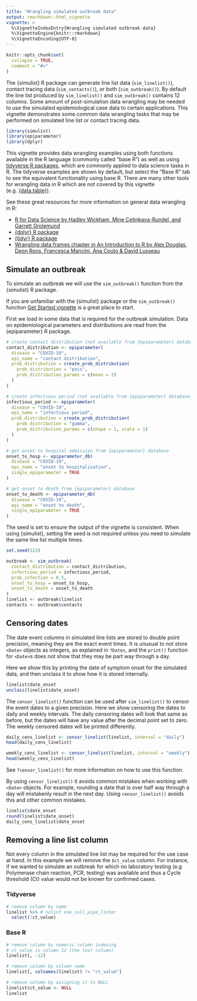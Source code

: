 ```yaml
---
title: "Wrangling simulated outbreak data"
output: rmarkdown::html_vignette
vignette: >
  %\VignetteIndexEntry{Wrangling simulated outbreak data}
  %\VignetteEngine{knitr::rmarkdown}
  %\VignetteEncoding{UTF-8}
---
```


```r
knitr::opts_chunk$set(
  collapse = TRUE,
  comment = "#>"
)
```

The {simulist} R package can generate line list data (`sim_linelist()`), contact tracing data (`sim_contacts()`), or both (`sim_outbreak()`). By default the line list produced by `sim_linelist()` and `sim_outbreak()` contains 12 columns. Some amount of post-simulation data wrangling may be needed to use the simulated epidemiological case data to certain applications. This vignette demonstrates some common data wrangling tasks that may be performed on simulated line list or contact tracing data.

```r
library(simulist)
library(epiparameter)
library(dplyr)
```

This vignette provides data wrangling examples using both functions available in the R language (commonly called "base R") as well as using [tidyverse R packages](https://www.tidyverse.org/), which are commonly applied to data science tasks in R. The tidyverse examples are shown by default, but select the "Base R" tab to see the equivalent functionality using base R. There are many other tools for wrangling data in R which are not covered by this vignette (e.g. [{data.table}](https://rdatatable.gitlab.io/data.table/)).

::: {.alert .alert-info}
See these great resources for more information on general data wrangling in R:

* [R for Data Science by Hadley Wickham, Mine Çetinkaya-Rundel, and Garrett Grolemund](https://r4ds.hadley.nz/)
* [{dplyr} R package](https://dplyr.tidyverse.org/)
* [{tidyr} R package](https://github.com/tidyverse/tidyr)
* [Wrangling data frames chapter in An Introduction to R by Alex Douglas, Deon Roos, Francesca Mancini, Ana Couto & David Lusseau](https://intro2r.com/wrangling-data-frames.html)
:::

## Simulate an outbreak

To simulate an outbreak we will use the `sim_outbreak()` function from the {simulist} R package.

::: {.alert .alert-info}
If you are unfamiliar with the {simulist} package or the `sim_outbreak()` function [Get Started vignette](simulist.html) is a great place to start.
:::

First we load in some data that is required for the outbreak simulation. Data on epidemiological parameters and distributions are read from the {epiparameter} R package.

```r
# create contact distribution (not available from {epiparameter} database)
contact_distribution <- epiparameter(
  disease = "COVID-19",
  epi_name = "contact distribution",
  prob_distribution = create_prob_distribution(
    prob_distribution = "pois",
    prob_distribution_params = c(mean = 2)
  )
)

# create infectious period (not available from {epiparameter} database)
infectious_period <- epiparameter(
  disease = "COVID-19",
  epi_name = "infectious period",
  prob_distribution = create_prob_distribution(
    prob_distribution = "gamma",
    prob_distribution_params = c(shape = 1, scale = 1)
  )
)

# get onset to hospital admission from {epiparameter} database
onset_to_hosp <- epiparameter_db(
  disease = "COVID-19",
  epi_name = "onset to hospitalisation",
  single_epiparameter = TRUE
)

# get onset to death from {epiparameter} database
onset_to_death <- epiparameter_db(
  disease = "COVID-19",
  epi_name = "onset to death",
  single_epiparameter = TRUE
)
```

The seed is set to ensure the output of the vignette is consistent. When using {simulist}, setting the seed is not required unless you need to simulate the same line list multiple times.

```r
set.seed(123)
```

```r
outbreak <- sim_outbreak(
  contact_distribution = contact_distribution,
  infectious_period = infectious_period,
  prob_infection = 0.5,
  onset_to_hosp = onset_to_hosp,
  onset_to_death = onset_to_death
)
linelist <- outbreak$linelist
contacts <- outbreak$contacts
```

## Censoring dates

The date event columns in simulated line lists are stored to double point precision, meaning they are the exact event times. It is unusual to not store `<Date>` objects as integers, as explained in `?Dates`, and the `print()` function for `<Date>`s does not show that they may be part way through a day.

Here we show this by printing the date of symptom onset for the simulated data, and then unclass it to show how it is stored internally.

```r
linelist$date_onset
unclass(linelist$date_onset)
```

The `censor_linelist()` function can be used after `sim_linelist()` to censor the event dates to a given precision. Here we show censoring the dates to daily and weekly intervals. The daily censoring dates will look that same as before, but the dates will have any value after the decimal point set to zero. The weekly censored dates will be printed differently.

```r
daily_cens_linelist <- censor_linelist(linelist, interval = "daily")
head(daily_cens_linelist)

weekly_cens_linelist <- censor_linelist(linelist, interval = "weekly")
head(weekly_cens_linelist)
```

See `?censor_linelist()` for more information on how to use this function.

By using `censor_linelist()` it avoids common mistakes when working with `<Date>` objects. For example, rounding a date that is over half way through a day will mistakenly result in the next day. Using `censor_linelist()` avoids this and other common mistakes.

```r
linelist$date_onset
round(linelist$date_onset)
daily_cens_linelist$date_onset
```

## Removing a line list column {.tabset}

Not every column in the simulated line list may be required for the use case at hand. In this example we will remove the `$ct_value` column. For instance, if we wanted to simulate an outbreak for which no laboratory testing (e.g Polymerase chain reaction, PCR, testing) was available and thus a Cycle threshold (Ct) value would not be known for confirmed cases.

### Tidyverse

```r
# remove column by name
linelist %>% # nolint one_call_pipe_linter
  select(!ct_value)
```

### Base R

```r
# remove column by numeric column indexing
# ct_value is column 12 (the last column)
linelist[, -12]

# remove column by column name
linelist[, colnames(linelist) != "ct_value"]

# remove column by assigning it to NULL
linelist$ct_value <- NULL
linelist
```

## {-}

